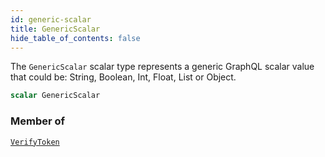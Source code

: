 ```yaml
---
id: generic-scalar
title: GenericScalar
hide_table_of_contents: false
---
```








The `GenericScalar` scalar type represents a generic
GraphQL scalar value that could be:
String, Boolean, Int, Float, List or Object.

```graphql
scalar GenericScalar
```




### Member of

[`VerifyToken`](../../../developer/api-reference/objects/verify-token)  <Badge class="secondary" text="object"/>



